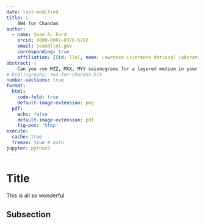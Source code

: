 ```yaml
---
date: last-modified
title: |
    SW4 for Chandan
author:
  - name: Sean R. Ford
    orcid: 0000-0002-0376-5792
    email: sean@llnl.gov
    corresponding: true
    affiliation: [{id: llnl, name: Lawrence Livermore National Laboratory, city: Livermore, country: USA, state: California, postal-code: 94550}]
abstract: |
    Can you run MZZ, MXX, MYY seismograms for a layered medium in your SW4 and send  me the out output with the model? Kindly do it.
# bibliography: sw4-for-chandan.bib
number-sections: true
format:
  html:
    code-fold: true
    default-image-extension: png
  pdf:
    echo: false
    default-image-extension: pdf
    fig-pos: 'htbp'
execute:
  cache: true
  freeze: true # auto
jupyter: python3
---
```


# Title

This is all so wonderful

## Subsection